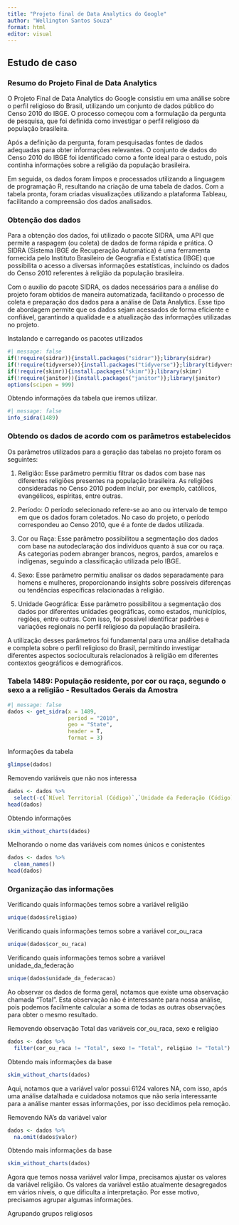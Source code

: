 ```yaml
---
title: "Projeto final de Data Analytics do Google"
author: "Wellington Santos Souza"
format: html
editor: visual
---
```


## Estudo de caso

### Resumo do Projeto Final de Data Analytics

O Projeto Final de Data Analytics do Google consistiu em uma análise sobre o perfil religioso do Brasil, utilizando um conjunto de dados público do Censo 2010 do IBGE. O processo começou com a formulação da pergunta de pesquisa, que foi definida como investigar o perfil religioso da população brasileira.

Após a definição da pergunta, foram pesquisadas fontes de dados adequadas para obter informações relevantes. O conjunto de dados do Censo 2010 do IBGE foi identificado como a fonte ideal para o estudo, pois continha informações sobre a religião da população brasileira.

Em seguida, os dados foram limpos e processados utilizando a linguagem de programação R, resultando na criação de uma tabela de dados. Com a tabela pronta, foram criadas visualizações utilizando a plataforma Tableau, facilitando a compreensão dos dados analisados.

### Obtenção dos dados

Para a obtenção dos dados, foi utilizado o pacote SIDRA, uma API que permite a raspagem (ou coleta) de dados de forma rápida e prática. O SIDRA (Sistema IBGE de Recuperação Automática) é uma ferramenta fornecida pelo Instituto Brasileiro de Geografia e Estatística (IBGE) que possibilita o acesso a diversas informações estatísticas, incluindo os dados do Censo 2010 referentes à religião da população brasileira.

Com o auxílio do pacote SIDRA, os dados necessários para a análise do projeto foram obtidos de maneira automatizada, facilitando o processo de coleta e preparação dos dados para a análise de Data Analytics. Esse tipo de abordagem permite que os dados sejam acessados de forma eficiente e confiável, garantindo a qualidade e a atualização das informações utilizadas no projeto.

Instalando e carregando os pacotes utilizados

```r
#| message: false
if(!require(sidrar)){install.packages("sidrar")};library(sidrar)
if(!require(tidyverse)){install.packages("tidyverse")};library(tidyverse)
if(!require(skimr)){install.packages("skimr")};library(skimr)
if(!require(janitor)){install.packages("janitor")};library(janitor)
options(scipen = 999)
```

Obtendo informações da tabela que iremos utilizar.

```r
#| message: false
info_sidra(1489)
```

### Obtendo os dados de acordo com os parâmetros estabelecidos

Os parâmetros utilizados para a geração das tabelas no projeto foram os seguintes:

1.  Religião: Esse parâmetro permitiu filtrar os dados com base nas diferentes religiões presentes na população brasileira. As religiões consideradas no Censo 2010 podem incluir, por exemplo, católicos, evangélicos, espíritas, entre outras.

2.  Período: O período selecionado refere-se ao ano ou intervalo de tempo em que os dados foram coletados. No caso do projeto, o período correspondeu ao Censo 2010, que é a fonte de dados utilizada.

3.  Cor ou Raça: Esse parâmetro possibilitou a segmentação dos dados com base na autodeclaração dos indivíduos quanto à sua cor ou raça. As categorias podem abranger brancos, negros, pardos, amarelos e indígenas, seguindo a classificação utilizada pelo IBGE.

4.  Sexo: Esse parâmetro permitiu analisar os dados separadamente para homens e mulheres, proporcionando insights sobre possíveis diferenças ou tendências específicas relacionadas à religião.

5.  Unidade Geográfica: Esse parâmetro possibilitou a segmentação dos dados por diferentes unidades geográficas, como estados, municípios, regiões, entre outras. Com isso, foi possível identificar padrões e variações regionais no perfil religioso da população brasileira.

A utilização desses parâmetros foi fundamental para uma análise detalhada e completa sobre o perfil religioso do Brasil, permitindo investigar diferentes aspectos socioculturais relacionados à religião em diferentes contextos geográficos e demográficos.

### Tabela 1489: População residente, por cor ou raça, segundo o sexo a a religião - Resultados Gerais da Amostra

```r
#| message: false
dados <- get_sidra(x = 1489,
                   period = "2010",
                   geo = "State",
                   header = T,
                   format = 3)
```

Informações da tabela
```r
glimpse(dados)
```
Removendo variáveis que não nos interessa
```r
dados <- dados %>% 
  select(-c(`Nível Territorial (Código)`,`Unidade da Federação (Código)`, `Unidade de Medida`,`Unidade de Medida`, Variável, `Nível Territorial`))
head(dados)
```
Obtendo informações
```r
skim_without_charts(dados)
```
Melhorando o nome das variáveis com nomes únicos e conistentes
```r
dados <- dados %>% 
  clean_names()
head(dados)
```
### Organização das informações

Verificando quais informações temos sobre a variável religião
```r
unique(dados$religiao)
```
Verificando quais informações temos sobre a variável cor_ou_raca
```r
unique(dados$cor_ou_raca)
```
Verificando quais informações temos sobre a variável unidade_da_federação
```r
unique(dados$unidade_da_federacao)
```
Ao observar os dados de forma geral, notamos que existe uma observação chamada "Total". Esta observação não é interessante para nossa análise, pois podemos facilmente calcular a soma de todas as outras observações para obter o mesmo resultado.

Removendo observação Total das variáveis cor_ou_raca, sexo e religiao
```r
dados <- dados %>% 
  filter(cor_ou_raca != "Total", sexo != "Total", religiao != "Total")
```

Obtendo mais informações da base
```r
skim_without_charts(dados)
```
Aqui, notamos que a variável valor possui 6124 valores NA, com isso, após uma análise datalhada e cuidadosa notamos que não seria interessante para a análise manter essas informações, por isso decidimos pela remoção.

Removendo NA's da variável valor
```r
dados <- dados %>% 
  na.omit(dados$valor)
```

Obtendo mais informações da base
```r
skim_without_charts(dados)
```
Agora que temos nossa variável valor limpa, precisamos ajustar os valores da variável religião. Os valores da variável estão atualmente desagregados em vários níveis, o que dificulta a interpretação. Por esse motivo, precisamos agrupar algumas informações.

Agrupando grupos religiosos
```r

```














